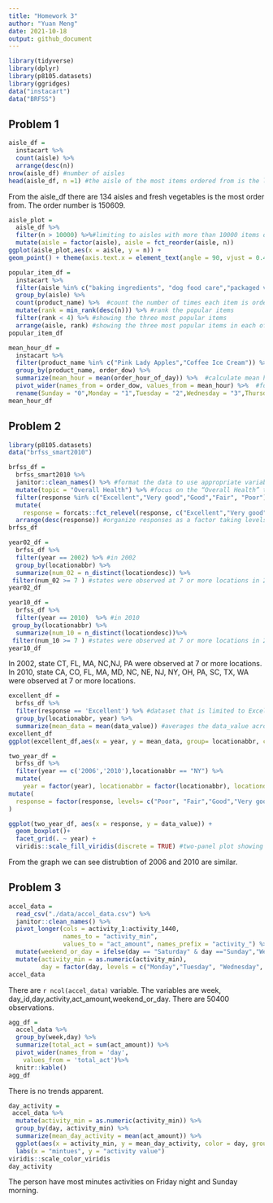 ```yaml
---
title: "Homework 3"
author: "Yuan Meng"
date: 2021-10-18
output: github_document
---
```


```r
library(tidyverse)
library(dplyr)
library(p8105.datasets)
library(ggridges)
data("instacart")
data("BRFSS")
```
## Problem 1
```r
aisle_df = 
  instacart %>%
  count(aisle) %>%     
  arrange(desc(n))
nrow(aisle_df) #number of aisles
head(aisle_df, n =1) #the aisle of the most items ordered from is the last row of the data frame
```
From the aisle_df there are 134 aisles and fresh vegetables is the most order from. The order number is 150609. 

```r
aisle_plot =
  aisle_df %>%
  filter(n > 10000) %>%#limiting to aisles with more than 10000 items ordered
  mutate(aisle = factor(aisle), aisle = fct_reorder(aisle, n))
ggplot(aisle_plot,aes(x = aisle, y = n)) + 
geom_point() + theme(axis.text.x = element_text(angle = 90, vjust = 0.4, hjust = 1)) #plot number of items ordered in each aisle
```

```r
popular_item_df = 
  instacart %>%
  filter(aisle %in% c("baking ingredients", "dog food care","packaged vegetables fruits")) %>%                       #filter out required aisles
  group_by(aisle) %>%     
  count(product_name) %>%  #count the number of times each item is ordered 
  mutate(rank = min_rank(desc(n))) %>% #rank the popular items
  filter(rank < 4) %>% #showing the three most popular items
  arrange(aisle, rank) #showing the three most popular items in each of the aisles in rank order
popular_item_df
```

```r
mean_hour_df = 
  instacart %>%
  filter(product_name %in% c("Pink Lady Apples","Coffee Ice Cream")) %>% #filter out specific product name
  group_by(product_name, order_dow) %>% 
  summarize(mean_hour = mean(order_hour_of_day)) %>%  #calculate mean hour of the day 
  pivot_wider(names_from = order_dow, values_from = mean_hour) %>%  #format this table for 2*7
  rename(Sunday = "0",Monday = "1",Tuesday = "2",Wednesday = "3",Thursday = "4",Friday = "5",Saturday = "6" ) #rename the column to make the table clear
mean_hour_df
```

## Problem 2
```r
library(p8105.datasets)
data("brfss_smart2010")
```

```r
brfss_df = 
  brfss_smart2010 %>%
  janitor::clean_names() %>% #format the data to use appropriate variable names;
  mutate(topic = "Overall Health") %>% #focus on the “Overall Health” topic
  filter(response %in% c("Excellent","Very good","Good","Fair", "Poor")) %>%  #include only responses from “Excellent” to “Poor”
  mutate(
    response = forcats::fct_relevel(response, c("Excellent","Very good","Good","Fair", "Poor"))) %>% 
  arrange(desc(response)) #organize responses as a factor taking levels ordered from “Poor” to “Excellent”
brfss_df
```

```r
year02_df = 
  brfss_df %>%
  filter(year == 2002) %>% #in 2002
  group_by(locationabbr) %>%
  summarize(num_02 = n_distinct(locationdesc)) %>%
 filter(num_02 >= 7 ) #states were observed at 7 or more locations in 2002
year02_df

year10_df = 
  brfss_df %>%
  filter(year == 2010)  %>% #in 2010
 group_by(locationabbr) %>%
  summarize(num_10 = n_distinct(locationdesc))%>%
 filter(num_10 >= 7 ) #states were observed at 7 or more locations in 2010
year10_df
```
In 2002, state CT, FL, MA, NC,NJ, PA were observed at 7 or more locations.
In 2010, state CA, CO, FL, MA, MD, NC, NE, NJ, NY, OH, PA, SC, TX, WA were observed at 7 or more locations.
```r
excellent_df = 
  brfss_df %>%
  filter(response == 'Excellent') %>% #dataset that is limited to Excellent responses
  group_by(locationabbr, year) %>%
  summarize(mean_data = mean(data_value)) #averages the data_value across locations within a state.
excellent_df  
ggplot(excellent_df,aes(x = year, y = mean_data, group= locationabbr, color = locationabbr)) + geom_line(alpha = 0.6) #“spaghetti” plot of this average value over time within a state
```

```r
two_year_df = 
  brfss_df %>%
  filter(year == c('2006','2010'),locationabbr == "NY") %>%
  mutate( 
    year = factor(year), locationabbr = factor(locationabbr), locationdesc = factor(locationdesc), data_value = as.numeric(data_value)) %>%
mutate(
  response = factor(response, levels= c("Poor", "Fair","Good","Very good","Excellent"))
)

ggplot(two_year_df, aes(x = response, y = data_value)) + 
  geom_boxplot()+
  facet_grid(. ~ year) +
  viridis::scale_fill_viridis(discrete = TRUE) #two-panel plot showing
```
From the graph we can see distrubtion of 2006 and 2010 are similar.

## Problem 3
```r
accel_data = 
  read_csv("./data/accel_data.csv") %>% 
  janitor::clean_names() %>% 
  pivot_longer(cols = activity_1:activity_1440, 
               names_to = "activity_min", 
               values_to = "act_amount", names_prefix = "activity_") %>% 
  mutate(weekend_or_day = ifelse(day == "Saturday" & day =="Sunday","Weekend","Weekday")) %>% 
  mutate(activity_min = as.numeric(activity_min), 
         day = factor(day, levels = c("Monday","Tuesday", "Wednesday", "Thursday", "Friday", "Saturday", "Sunday")))
accel_data
```
There are `r ncol(accel_data)` variable. The variables are week, day_id,day,activity,act_amount,weekend_or_day. There are 50400 observations.

```r
agg_df = 
  accel_data %>% 
  group_by(week,day) %>% 
  summarize(total_act = sum(act_amount)) %>% 
  pivot_wider(names_from = 'day', 
    values_from = 'total_act')%>%
  knitr::kable()
agg_df
```
There is no trends apparent.

```r
day_activity = 
 accel_data %>% 
  mutate(activity_min = as.numeric(activity_min)) %>% 
  group_by(day, activity_min) %>% 
  summarize(mean_day_activity = mean(act_amount)) %>%
  ggplot(aes(x = activity_min, y = mean_day_activity, color = day, group = day)) +      geom_smooth(se = FALSE) +
  labs(x = "mintues", y = "activity value")
viridis::scale_color_viridis
day_activity
```
The person have most minutes activities on Friday night and Sunday morning.